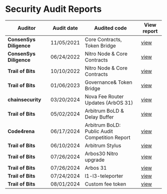 # Security Audit Reports

| Auditor                 | Audit date | Audited code                                   | View report                                                                               |
| ----------------------- | ---------- | ---------------------------------------------- | ----------------------------------------------------------------------------------------- |
| **ConsenSys Diligence** | 11/05/2021 | Core Contracts, Token Bridge                   | [view](hosted-audit-reports/ConsenSys_Diligence_Arbitrum_Contracts_11_2021.pdf)           |
| **ConsenSys Diligence** | 06/24/2022 | Nitro Node & Core Contracts                    | [view](hosted-audit-reports/ConsenSys_Diligence_Nitro_Contracts_5_2022.pdf)               |
| **Trail of Bits**       | 10/10/2022 | Nitro Node & Core Contracts                    | [view](hosted-audit-reports/Trail_Of_Bits_Nitro_10_2022.pdf)                              |
| **Trail of Bits**       | 01/06/2023 | Governance& Token Bridge                       | [view](hosted-audit-reports/trail_of_bits_governance_report_1_6_2023.pdf)                 |
| **chainsecurity**       | 03/20/2024 | Nova Fee Router Updates (ArbOS 31)             | [view](https://www.chainsecurity.com/security-audit/offchain-labs-fund-distribution)      |
| **Trail of Bits**       | 05/02/2024 | Arbitrum BoLD & Delay Buffer                   | [view](hosted-audit-reports/2024-04-offchainbold-securityreview.pdf)                      |
| **Code4rena**           | 06/17/2024 | Arbitrum BoLD: Public Audit Competition Report | [view](https://code4rena.com/reports/2024-05-arbitrum-foundation)                         |
| **Trail of Bits**       | 06/10/2024 | Arbitrum Stylus                                | [view](hosted-audit-reports/2024-05-offchain-arbitrumstylus-securityreview.pdf)           |
| **Trail of Bits**       | 07/26/2024 | Arbos30 Nitro upgrade                          | [view](hosted-audit-reports/2024-04-offchain-arbos-30-nitro-upgrade-securityreview.pdf)   |
| **Trail of Bits**       | 07/26/2024 | Arbos 31                                       | [view](hosted-audit-reports/2024-04-offchain-arbos-31-securityreview.pdf)                 |
| **Trail of Bits**       | 07/24/2024 | l1-l3-teleporter                               | [view](hosted-audit-reports/2024-04-offchain-l1-l3-teleporter-securityreview.pdf)         |
| **Trail of Bits**       | 08/01/2024 | Custom fee token                               | [view](hosted-audit-reports/2024_08_01_trail_of_bits_security_audit_custom_fee_token.pdf) |
